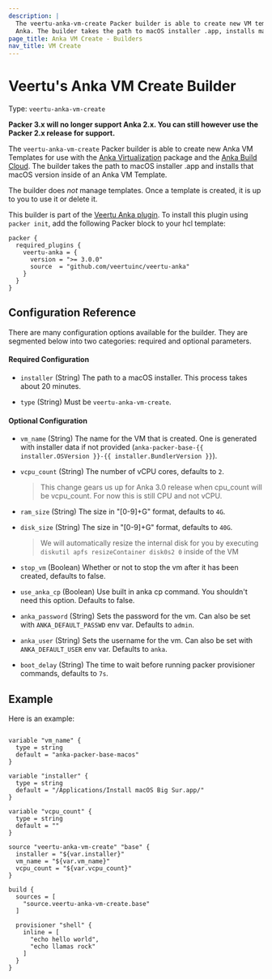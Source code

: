 ```yaml
---
description: |
  The veertu-anka-vm-create Packer builder is able to create new VM templates for use with
  Anka. The builder takes the path to macOS installer .app, installs macOS using that installer inside of an Anka VM Template, and then runs any provisioning necessary on the instance.
page_title: Anka VM Create - Builders
nav_title: VM Create
---
```


# Veertu's Anka VM Create Builder

Type: `veertu-anka-vm-create`

**Packer 3.x will no longer support Anka 2.x. You can still however use the Packer 2.x release for support.**

The `veertu-anka-vm-create` Packer builder is able to create new Anka VM Templates for use with the
[Anka Virtualization](https://veertu.com/technology/) package and the [Anka Build Cloud](https://veertu.com/anka-build/). The builder takes the path to macOS installer .app 
and installs that macOS version inside of an Anka VM Template.

The builder does _not_ manage templates. Once a template is created, it is up
to you to use it or delete it.

This builder is part of the [Veertu Anka plugin](https://github.com/veertuinc/packer-plugin-veertu-anka). To install this plugin using `packer init`, add the following Packer block to
your hcl template:

```hcl
packer {
  required_plugins {
    veertu-anka = {
      version = ">= 3.0.0"
      source  = "github.com/veertuinc/veertu-anka"
    }
  }
}
```

## Configuration Reference

There are many configuration options available for the builder. They are
segmented below into two categories: required and optional parameters.

#### Required Configuration

* `installer` (String) The path to a macOS installer. This process takes about 20 minutes.

* `type` (String) Must be `veertu-anka-vm-create`.

#### Optional Configuration

* `vm_name` (String) The name for the VM that is created. One is generated with installer data if not provided (`anka-packer-base-{{ installer.OSVersion }}-{{ installer.BundlerVersion }}`).

* `vcpu_count` (String) The number of vCPU cores, defaults to `2`.

  > This change gears us up for Anka 3.0 release when cpu_count will be vcpu_count. For now this is still CPU and not vCPU.

* `ram_size` (String) The size in "[0-9]+G" format, defaults to `4G`.

* `disk_size` (String) The size in "[0-9]+G" format, defaults to `40G`.

  > We will automatically resize the internal disk for you by executing `diskutil apfs resizeContainer disk0s2 0` inside of the VM

* `stop_vm` (Boolean) Whether or not to stop the vm after it has been created, defaults to false.

* `use_anka_cp` (Boolean) Use built in anka cp command. You shouldn't need this option. Defaults to false.

* `anka_password` (String) Sets the password for the vm. Can also be set with `ANKA_DEFAULT_PASSWD` env var. Defaults to `admin`.

* `anka_user` (String) Sets the username for the vm. Can also be set with `ANKA_DEFAULT_USER` env var. Defaults to `anka`.

* `boot_delay` (String) The time to wait before running packer provisioner commands, defaults to `7s`.

## Example

Here is an example:

```hcl

variable "vm_name" {
  type = string
  default = "anka-packer-base-macos"
}

variable "installer" {
  type = string
  default = "/Applications/Install macOS Big Sur.app/"
}

variable "vcpu_count" {
  type = string
  default = ""
}

source "veertu-anka-vm-create" "base" {
  installer = "${var.installer}"
  vm_name = "${var.vm_name}"
  vcpu_count = "${var.vcpu_count}"
}

build {
  sources = [
    "source.veertu-anka-vm-create.base"
  ]

  provisioner "shell" {
    inline = [
      "echo hello world",
      "echo llamas rock"
    ]
  }
}

```
